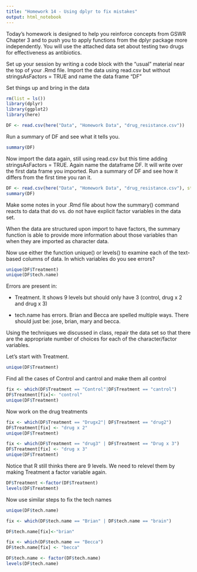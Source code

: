 ```yaml
---
title: "Homework 14 - Using dplyr to fix mistakes"
output: html_notebook
---
```


Today's homework is designed to help you reinforce concepts from GSWR Chapter 3 and to push you to apply functions from the dplyr package more independently. You will use the attached data set about testing two drugs for effectiveness as antibiotics.

Set up your session by writing a code block with the "usual" material near the top of your .Rmd file.
Import the data using read.csv but without stringsAsFactors = TRUE and name the data frame "DF"  

Set things up and bring in the data
```r
rm(list = ls())
library(dplyr)
library(ggplot2)
library(here)

DF <- read.csv(here("Data", "Homework Data", "drug_resistance.csv"))
```

Run a summary of DF and see what it tells you.

```r
summary(DF)
```
Now import the data again, still using read.csv but this time adding stringsAsFactors = TRUE. Again name the dataframe DF. It will write over the first data frame you imported. Run a summary of DF and see how it differs from the first time you ran it.

```r
DF <- read.csv(here("Data", "Homework Data", "drug_resistance.csv"), stringsAsFactors = TRUE)
summary(DF)
```

Make some notes in your .Rmd file about how the summary() command reacts to data that do vs. do not have explicit factor variables in the data set.

When the data are structured upon import to have factors, the summary function is able to provide more information about those variables than when they are imported as character data.

Now use either the function unique() or levels() to examine each of the text-based columns of data. In which variables do you see errors?

```r
unique(DF$Treatment)
unique(DF$tech.name)
```
Errors are present in:

- Treatment. It shows 9 levels but should only have 3 (control, drug x 2 and drug x 3)

- tech.name has errors. Brian and Becca are spelled multiple ways. There should just be: jose, brian, mary and becca.

Using the techniques we discussed in class, repair the data set so that there are the appropriate number of choices for each of the character/factor variables.

Let's start with Treatment. 

```r
unique(DF$Treatment)
```
Find all the cases of Control and cantrol and make them all control

```r
fix <- which(DF$Treatment == "Control"|DF$Treatment == "cantrol")
DF$Treatment[fix]<- "control"
unique(DF$Treatment)
```
Now work on the drug treatments
```r
fix <- which(DF$Treatment == "Drugx2"| DF$Treatment == "drug2")
DF$Treatment[fix] <- "drug x 2"
unique(DF$Treatment)

fix <- which(DF$Treatment == "drug3" | DF$Treatment == "Drug x 3")
DF$Treatment[fix] <- "drug x 3"
unique(DF$Treatment)
```
Notice that R still thinks there are 9 levels. We need to relevel them by making Treatment a factor variable again.
```r
DF$Treatment <-factor(DF$Treatment)
levels(DF$Treatment)
```
Now use similar steps to fix the tech names
```r
unique(DF$tech.name)
```

```r
fix <- which(DF$tech.name == "Brian" | DF$tech.name == "brain")

DF$tech.name[fix]<-"brian"

fix <- which(DF$tech.name == "Becca")
DF$tech.name[fix] <- "becca"

DF$tech.name <- factor(DF$tech.name)
levels(DF$tech.name)
```





